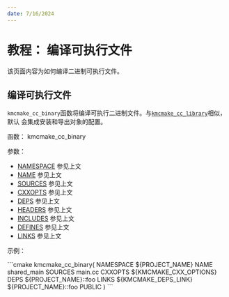 ```yaml
---
date: 7/16/2024
---
```



# 教程： 编译可执行文件

该页面内容为如何编译二进制可执行文件。

## 编译可执行文件

`kmcmake_cc_binary`函数将编译可执行二进制文件。与[`kmcmake_cc_library`](library.mdx#build-library)相似，默认
会集成安装和导出对象的配置。

函数： kmcmake_cc_binary

参数：

- [NAMESPACE](general-parameters.mdx#general-parameter-namespace) 参见上文
- [NAME](general-parameters.mdx#general-parameter-name) 参见上文
- [SOURCES](general-parameters.mdx#general-parameter-sources) 参见上文
- [CXXOPTS](general-parameters.mdx#general-parameter-cxxopts) 参见上文
- [DEPS](general-parameters.mdx#general-parameter-deps) 参见上文
- [HEADERS](general-parameters.mdx#general-parameter-headers) 参见上文
- [INCLUDES](general-parameters.mdx#general-parameter-includes) 参见上文
- [DEFINES](general-parameters.mdx#general-parameter-defines) 参见上文
- [LINKS](general-parameters.mdx#general-parameter-links) 参见上文

示例：

<Tabs>
    <TabItem value="header-only" label="header-only">
        ```cmake
        kmcmake_cc_binary(
            NAMESPACE ${PROJECT_NAME}
            NAME shared_main
            SOURCES
            main.cc
            CXXOPTS
            ${KMCMAKE_CXX_OPTIONS}
            DEPS
            ${PROJECT_NAME}::foo
            LINKS
            ${KMCMAKE_DEPS_LINK}
            ${PROJECT_NAME}::foo
            PUBLIC
        )
        ```
    </TabItem>
</Tabs>